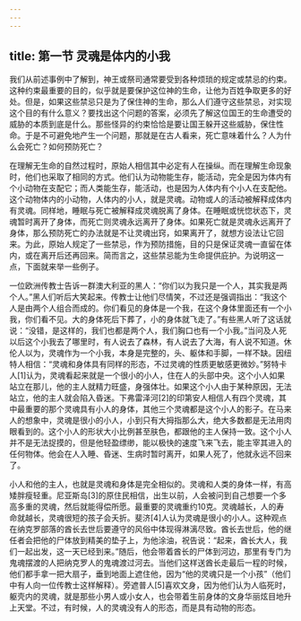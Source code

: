 ```yaml
---
---
---
```

title: 第一节 灵魂是体内的小我
---




我们从前述事例中了解到，神王或祭司通常要受到各种烦琐的规定或禁忌的约束。这种约束最重要的目的，似乎就是要保护这位神的生命，让他为百姓争取更多的好处。但是，如果这些禁忌只是为了保住神的生命，那么人们遵守这些禁忌，对实现这个目的有什么意义？要找出这个问题的答案，必须先了解这位国王的生命遭受的威胁的本质到底是什么。那些怪异的约束恰恰是要让国王躲开这些威胁，保住性命。于是不可避免地产生一个问题，那就是在古人看来，死亡意味着什么？人为什么会死亡？如何预防死亡？

在理解无生命的自然过程时，原始人相信其中必定有人在操纵。而在理解生命现象时，他们也采取了相同的方式。他们认为动物能生存，能活动，完全是因为体内有个小动物在支配它；而人类能生存，能活动，也是因为人体内有个小人在支配他。这个动物体内的小动物，人体内的小人，就是灵魂。动物或人的活动被解释成体内有灵魂。同样地，睡眠与死亡被解释成灵魂脱离了身体。在睡眠或恍惚状态下，灵魂暂时离开了身体，而死亡则灵魂永远离开了身体。如果死亡就是灵魂永远离开了身体，那么预防死亡的办法就是不让灵魂出窍，如果离开了，就想方设法让它回来。为此，原始人规定了一些禁忌，作为预防措施，目的只是保证灵魂一直留在体内，或在离开后还再回来。简而言之，这些禁忌能为生命提供庇护。为说明这一点，下面就来举一些例子。

一位欧洲传教士告诉一群澳大利亚的黑人：“你们以为我只是一个人，其实我是两个人。”黑人们听后大笑起来。传教士让他们尽情笑，不过还是强调指出：“我这个人是由两个人组合而成的。你们看见的身体是一个我，在这个身体里面还有一个小我，你们看不见。大的身体死后下葬了，小的身体就飞走了。”有些黑人听了这话就说：“没错，是这样的，我们也都是两个人，我们胸口也有一个小我。”当问及人死以后这个小我去了哪里时，有人说去了森林，有人说去了大海，有人说不知道。休伦人以为，灵魂作为一个小我，本身是完整的，头、躯体和手脚，一样不缺。因纽特人相信：“灵魂和身体具有同样的形态，不过灵魂的性质更敏感更微妙。”努特卡人[1]认为，灵魂看起来就是一个很小的小人，住在人的头部中央。这个小人如果站立在那儿，他的主人就精力旺盛，身强体壮。如果这个小人由于某种原因，无法站立，他的主人就会陷入昏迷。下弗雷泽河[2]的印第安人相信人有四个灵魂，其中最重要的那个灵魂具有小人的身体，其他三个灵魂都是这个小人的影子。在马来人的想象中，灵魂是很小的小人，小到只有大拇指那么大，绝大多数都是无法用肉眼看到的。这个小人的形状大小比例甚至肤色，都跟他的主人保持一致。这个小人并不是无法捉摸的，但是他轻盈缥缈，能以极快的速度飞来飞去，能主宰其进入的任何物体。他会在人入睡、昏迷、生病时暂时离开，如果人死了，他就永远不回来了。

小人和他的主人，也就是灵魂和身体是完全相似的。灵魂和人类的身体一样，有高矮胖瘦轻重。尼亚斯岛[3]的原住民相信，出生以前，人会被问到自己想要一个多高多重的灵魂，然后就能得偿所愿。最重要的灵魂重约10克。灵魂越长，人的寿命就越长，灵魂很短的孩子会夭折。斐济[4]人认为灵魂是很小的小人。这种观点在纳克罗部落的酋长去世后要遵守的风俗中体现得淋漓尽致。酋长去世后，他的继任者会把他的尸体放到精美的垫子上，为他涂油，祝告说：“起来，酋长大人，我们一起出发，这一天已经到来。”随后，他会带着酋长的尸体到河边，那里有专门为鬼魂摆渡的人把纳克罗人的鬼魂渡过河去。当他们这样送酋长走最后一程的时候，他们都手拿一把大扇子，垂到地面上遮住他，因为“他的灵魂只是一个小孩”（他们中有人向一位传教士这样解释）。旁遮普人[5]喜欢文身，因为他们认为人临死时，躯壳内的灵魂，就是那些小男人或小女人，也会带着生前身体的文身华丽炫目地升上天堂。不过，有时候，人的灵魂没有人的形态，而是具有动物的形态。